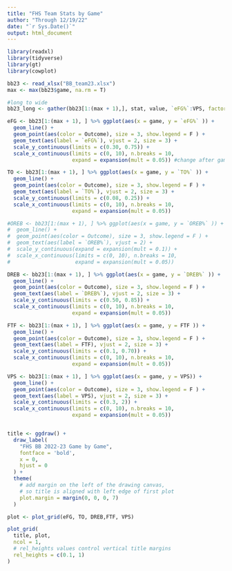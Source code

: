 ```yaml
---
title: "FHS Team Stats by Game"
author: "Through 12/19/22"
date: "`r Sys.Date()`"
output: html_document
---
```


```r

library(readxl)
library(tidyverse)
library(gt)
library(cowplot)
```

```r
bb23 <- read_xlsx("BB_team23.xlsx")
max <- max(bb23$game, na.rm = T)

#long to wide
bb23_long <- gather(bb23[1:(max + 1),], stat, value, `eFG%`:VPS, factor_key=TRUE)

```


```r
eFG <- bb23[1:(max + 1), ] %>% ggplot(aes(x = game, y = `eFG%` )) + 
  geom_line() +
  geom_point(aes(color = Outcome), size = 3, show.legend = F ) +
  geom_text(aes(label = `eFG%`), vjust = 2, size = 3) +
  scale_y_continuous(limits = c(0.30, 0.75)) +
  scale_x_continuous(limits = c(0, 10), n.breaks = 10, 
                     expand = expansion(mult = 0.05)) #change after game 10

TO <- bb23[1:(max + 1), ] %>% ggplot(aes(x = game, y = `TO%` )) + 
  geom_line() +
  geom_point(aes(color = Outcome), size = 3, show.legend = F ) +
  geom_text(aes(label = `TO%`), vjust = 2, size = 3) +
  scale_y_continuous(limits = c(0.08, 0.25)) +
  scale_x_continuous(limits = c(0, 10), n.breaks = 10, 
                     expand = expansion(mult = 0.05))

#OREB <- bb23[1:(max + 1), ] %>% ggplot(aes(x = game, y = `OREB%` )) + 
#  geom_line() +
#  geom_point(aes(color = Outcome), size = 3, show.legend = F ) +
#  geom_text(aes(label = `OREB%`), vjust = 2) +
#  scale_y_continuous(expand = expansion(mult = 0.1)) +
#  scale_x_continuous(limits = c(0, 10), n.breaks = 10, 
#                     expand = expansion(mult = 0.05))

DREB <- bb23[1:(max + 1), ] %>% ggplot(aes(x = game, y = `DREB%` )) + 
  geom_line() +
  geom_point(aes(color = Outcome), size = 3, show.legend = F ) +
  geom_text(aes(label = `DREB%`), vjust = 2, size = 3) +
  scale_y_continuous(limits = c(0.50, 0.85)) +
  scale_x_continuous(limits = c(0, 10), n.breaks = 10, 
                     expand = expansion(mult = 0.05))

FTF <- bb23[1:(max + 1), ] %>% ggplot(aes(x = game, y = FTF )) + 
  geom_line() +
  geom_point(aes(color = Outcome), size = 3, show.legend = F ) +
  geom_text(aes(label = FTF), vjust = 2, size = 3) +
  scale_y_continuous(limits = c(0.1, 0.70)) +
  scale_x_continuous(limits = c(0, 10), n.breaks = 10, 
                     expand = expansion(mult = 0.05))

VPS <- bb23[1:(max + 1), ] %>% ggplot(aes(x = game, y = VPS)) + 
  geom_line() +
  geom_point(aes(color = Outcome), size = 3, show.legend = F ) +
  geom_text(aes(label = VPS), vjust = 2, size = 3) +
  scale_y_continuous(limits = c(0.3, 2)) +
  scale_x_continuous(limits = c(0, 10), n.breaks = 10, 
                     expand = expansion(mult = 0.05))


title <- ggdraw() + 
  draw_label(
    "FHS BB 2022-23 Game by Game",
    fontface = 'bold',
    x = 0,
    hjust = 0
  ) +
  theme(
    # add margin on the left of the drawing canvas,
    # so title is aligned with left edge of first plot
    plot.margin = margin(0, 0, 0, 7)
  )

plot <- plot_grid(eFG, TO, DREB,FTF, VPS)
```

```r
plot_grid(
  title, plot,
  ncol = 1,
  # rel_heights values control vertical title margins
  rel_heights = c(0.1, 1)
)


```

